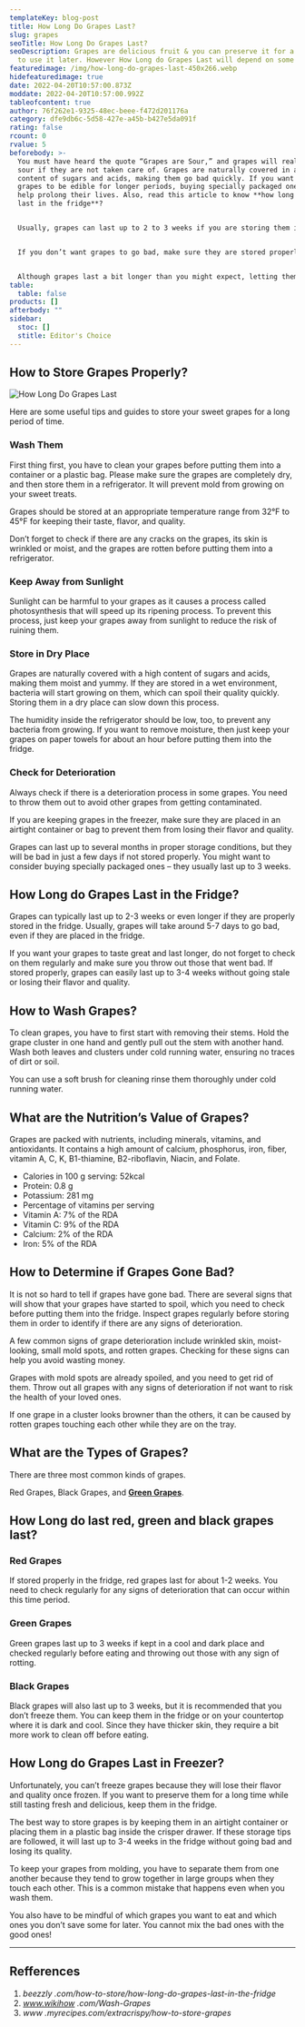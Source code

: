 ```yaml
---
templateKey: blog-post
title: How Long Do Grapes Last?
slug: grapes
seoTitle: How Long Do Grapes Last?
seoDescription: Grapes are delicious fruit & you can preserve it for a long time
  to use it later. However How Long do Grapes Last will depend on some factors.
featuredimage: /img/how-long-do-grapes-last-450x266.webp
hidefeaturedimage: true
date: 2022-04-20T10:57:00.873Z
moddate: 2022-04-20T10:57:00.992Z
tableofcontent: true
author: 76f262e1-9325-48ec-beee-f472d201176a
category: dfe9db6c-5d58-427e-a45b-b427e5da091f
rating: false
rcount: 0
rvalue: 5
beforebody: >-
  You must have heard the quote “Grapes are Sour,” and grapes will really taste
  sour if they are not taken care of. Grapes are naturally covered in a high
  content of sugars and acids, making them go bad quickly. If you want your
  grapes to be edible for longer periods, buying specially packaged ones will
  help prolong their lives. Also, read this article to know **how long do grapes
  last in the fridge**?


  Usually, grapes can last up to 2 to 3 weeks if you are storing them in the fridge. You can simply put them in a plastic bag or an airtight container and place them in the fridge.


  If you don’t want grapes to go bad, make sure they are stored properly in a dry place with no sunlight. Do not forget to wash the grapes before storing them in a refrigerator. It doesn’t take up much space, and you can stock them uneaten for longer periods.


  Although grapes last a bit longer than you might expect, letting them spoil will not only cause you to lose money but also means wasting your time and food. Buy ones that are specially packaged if possible – they usually have an extended shelf life of up to 3 weeks.
table:
  table: false
products: []
afterbody: ""
sidebar:
  stoc: []
  stitle: Editor's Choice
---
```

## How to Store Grapes Properly?

![How Long Do Grapes Last](/img/how-long-do-grapes-last-450x266.webp "How Long Do Grapes Last")

<!--StartFragment-->

Here are some useful tips and guides to store your sweet grapes for a long period of time.

### **Wash Them**

First thing first, you have to clean your grapes before putting them into a container or a plastic bag. Please make sure the grapes are completely dry, and then store them in a refrigerator. It will prevent mold from growing on your sweet treats.

Grapes should be stored at an appropriate temperature range from 32°F to 45°F for keeping their taste, flavor, and quality.

Don’t forget to check if there are any cracks on the grapes, its skin is wrinkled or moist, and the grapes are rotten before putting them into a refrigerator.

### **Keep Away from Sunlight**

Sunlight can be harmful to your grapes as it causes a process called photosynthesis that will speed up its ripening process. To prevent this process, just keep your grapes away from sunlight to reduce the risk of ruining them.

### **Store in Dry Place**

Grapes are naturally covered with a high content of sugars and acids, making them moist and yummy. If they are stored in a wet environment, bacteria will start growing on them, which can spoil their quality quickly. Storing them in a dry place can slow down this process.

The humidity inside the refrigerator should be low, too, to prevent any bacteria from growing. If you want to remove moisture, then just keep your grapes on paper towels for about an hour before putting them into the fridge.

### **Check for Deterioration**

Always check if there is a deterioration process in some grapes. You need to throw them out to avoid other grapes from getting contaminated.

If you are keeping grapes in the freezer, make sure they are placed in an airtight container or bag to prevent them from losing their flavor and quality.

Grapes can last up to several months in proper storage conditions, but they will be bad in just a few days if not stored properly. You might want to consider buying specially packaged ones – they usually last up to 3 weeks.

## How Long do Grapes Last in the Fridge?

Grapes can typically last up to 2-3 weeks or even longer if they are properly stored in the fridge. Usually, grapes will take around 5-7 days to go bad, even if they are placed in the fridge.

If you want your grapes to taste great and last longer, do not forget to check on them regularly and make sure you throw out those that went bad. If stored properly, grapes can easily last up to 3-4 weeks without going stale or losing their flavor and quality.

## How to Wash Grapes?

To clean grapes, you have to first start with removing their stems. Hold the grape cluster in one hand and gently pull out the stem with another hand. Wash both leaves and clusters under cold running water, ensuring no traces of dirt or soil.

You can use a soft brush for cleaning rinse them thoroughly under cold running water.

## What are the Nutrition’s Value of Grapes?

Grapes are packed with nutrients, including minerals, vitamins, and antioxidants. It contains a high amount of calcium, phosphorus, iron, fiber, vitamin A, C, K, B1-thiamine, B2-riboflavin, Niacin, and Folate.

* Calories in 100 g serving: 52kcal
* Protein: 0.8 g
* Potassium: 281 mg
* Percentage of vitamins per serving
* Vitamin A: 7% of the RDA
* Vitamin C: 9% of the RDA
* Calcium: 2% of the RDA
* Iron: 5% of the RDA  

## How to Determine if Grapes Gone Bad?

It is not so hard to tell if grapes have gone bad. There are several signs that will show that your grapes have started to spoil, which you need to check before putting them into the fridge. Inspect grapes regularly before storing them in order to identify if there are any signs of deterioration.

A few common signs of grape deterioration include wrinkled skin, moist-looking, small mold spots, and rotten grapes. Checking for these signs can help you avoid wasting money.

Grapes with mold spots are already spoiled, and you need to get rid of them. Throw out all grapes with any signs of deterioration if not want to risk the health of your loved ones.

If one grape in a cluster looks browner than the others, it can be caused by rotten grapes touching each other while they are on the tray.

## What are the Types of Grapes?

There are three most common kinds of grapes.

Red Grapes, Black Grapes, and **[Green Grapes](https://www.healthline.com/nutrition/benefits-of-grapes)**.

## How Long do last red, green and black grapes last?

### **Red Grapes**

If stored properly in the fridge, red grapes last for about 1-2 weeks. You need to check regularly for any signs of deterioration that can occur within this time period.

### **Green Grapes**

Green grapes last up to 3 weeks if kept in a cool and dark place and checked regularly before eating and throwing out those with any sign of rotting.

### **Black Grapes**

Black grapes will also last up to 3 weeks, but it is recommended that you don’t freeze them. You can keep them in the fridge or on your countertop where it is dark and cool. Since they have thicker skin, they require a bit more work to clean off before eating.

## How Long do Grapes Last in Freezer?

Unfortunately, you can’t freeze grapes because they will lose their flavor and quality once frozen. If you want to preserve them for a long time while still tasting fresh and delicious, keep them in the fridge.

The best way to store grapes is by keeping them in an airtight container or placing them in a plastic bag inside the crisper drawer. If these storage tips are followed, it will last up to 3-4 weeks in the fridge without going bad and losing its quality.

To keep your grapes from molding, you have to separate them from one another because they tend to grow together in large groups when they touch each other. This is a common mistake that happens even when you wash them.

You also have to be mindful of which grapes you want to eat and which ones you don’t save some for later. You cannot mix the bad ones with the good ones!

- - -

## Refferences

1. *beezzly .com/how-to-store/how-long-do-grapes-last-in-the-fridge*
2. *www.wikihow .com/Wash-Grapes*
3. *www .myrecipes.com/extracrispy/how-to-store-grapes*